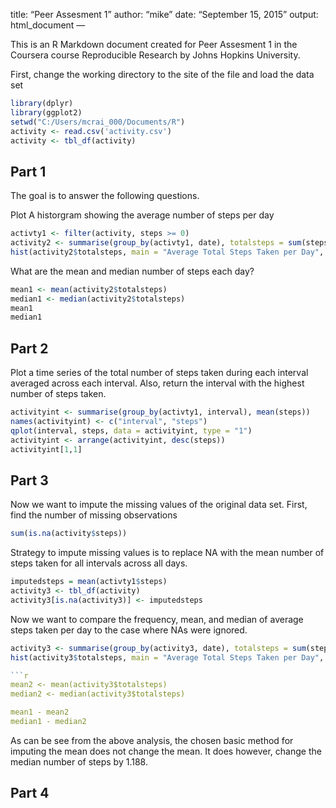 title: "Peer Assesment 1"
author: "mike"
date: "September 15, 2015"
output: html_document
---

This is an R Markdown document created for Peer Assesment 1 in the Coursera course Reproducible Research by Johns Hopkins University. 

First, change the working directory to the site of the file and load the data set
```r
library(dplyr)
library(ggplot2)
setwd("C:/Users/mcrai_000/Documents/R")
activity <- read.csv('activity.csv')
activity <- tbl_df(activity)
```
## Part 1
The goal is to answer the following questions.

Plot A historgram showing the average number of steps per day
```r
activty1 <- filter(activity, steps >= 0)
activity2 <- summarise(group_by(activty1, date), totalsteps = sum(steps))
hist(activity2$totalsteps, main = "Average Total Steps Taken per Day", xlab = "Total Steps")
```

What are the mean and median number of steps each day?
```r
mean1 <- mean(activity2$totalsteps)
median1 <- median(activity2$totalsteps)
mean1
median1
```
## Part 2
Plot a time series of the total number of steps taken during each interval averaged across each interval. Also, return the interval with the highest number of steps taken.
```r
activityint <- summarise(group_by(activty1, interval), mean(steps))
names(activityint) <- c("interval", "steps")
qplot(interval, steps, data = activityint, type = "1")
activityint <- arrange(activityint, desc(steps))
activityint[1,1]
```
## Part 3
Now we want to impute the missing values of the original data set.
First, find the number of missing observations
```r
sum(is.na(activity$steps))
```

Strategy to impute missing values is to replace NA with the mean number of steps taken for all intervals across all days.
```r
imputedsteps = mean(activty1$steps)
activity3 <- tbl_df(activity)
activity3[is.na(activity3)] <- imputedsteps
```
Now we want to compare the frequency, mean, and median of average steps taken per day to the case where NAs were ignored.

```r
activity3 <- summarise(group_by(activity3, date), totalsteps = sum(steps))
hist(activity3$totalsteps, main = "Average Total Steps Taken per Day", xlab = "Total Steps")

```r
mean2 <- mean(activity3$totalsteps)
median2 <- median(activity3$totalsteps)

mean1 - mean2
median1 - median2
```
As can be see from the above analysis, the chosen basic method for imputing the mean does not change the mean. It does however, change the median number of steps by 1.188.

## Part 4





